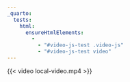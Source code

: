 ```yaml
---
_quarto:
  tests:
    html:
      ensureHtmlElements:
        - 
          - "#video-js-test .video-js"
          - "#video-js-test video"
---
```


::: {#video-js-test}

{{< video local-video.mp4 >}}

:::
